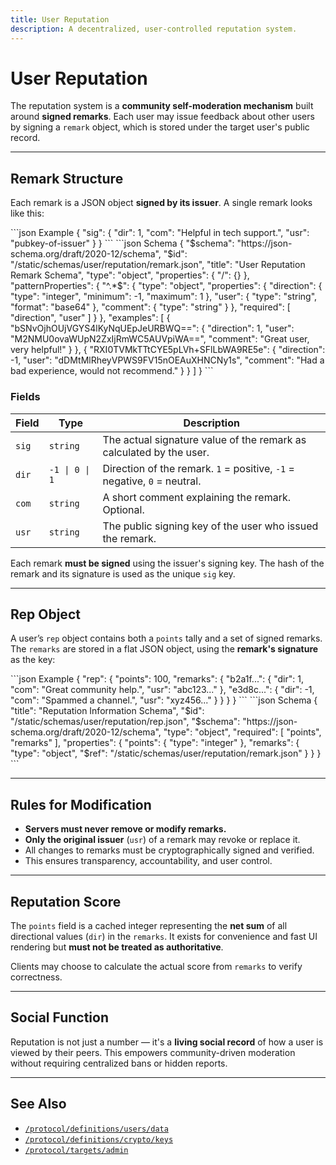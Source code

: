 ```yaml
---
title: User Reputation
description: A decentralized, user-controlled reputation system.
---
```


# User Reputation

The reputation system is a **community self-moderation mechanism** built around **signed remarks**. Each user may issue feedback about other users by signing a `remark` object, which is stored under the target user's public record.

---

## Remark Structure

Each remark is a JSON object **signed by its issuer**. A single remark looks like this:

<CodeGroup>
```json Example
{
    "sig": {
        "dir": 1,
        "com": "Helpful in tech support.",
        "usr": "pubkey-of-issuer"
    }
}
```
```json Schema
{
    "$schema": "https://json-schema.org/draft/2020-12/schema",
    "$id": "/static/schemas/user/reputation/remark.json",
    "title": "User Reputation Remark Schema",
    "type": "object",
    "properties": {
        "/": {}
    },
    "patternProperties": {
        "^.*$": {
            "type": "object",
            "properties": {
                "direction": {
                    "type": "integer",
                    "minimum": -1,
                    "maximum": 1
                },
                "user": {
                    "type": "string",
                    "format": "base64"
                },
                "comment": {
                    "type": "string"
                }
            },
            "required": [
                "direction",
                "user"
            ]
        }
    },
    "examples": [
        {
            "bSNvOjhOUjVGYS4lKyNqUEpJeURBWQ==": {
                "direction": 1,
                "user": "M2NMU0ovaWUpN2ZxIjRmWC5AUVpiWA==",
                "comment": "Great user, very helpful!"
            }
        },
        {
            "RXI0TVMkTTtCYE5pLVh+SFlLbWA9RE5e": {
                "direction": -1,
                "user": "dDMtMlRheyVPWS9FV15nOEAuXHNCNy1s",
                "comment": "Had a bad experience, would not recommend."
            }
        }
    ]
}
```
</CodeGroup>

### Fields

| Field | Type           | Description                                                              |
|-------|----------------|--------------------------------------------------------------------------|
| `sig` | `string`       | The actual signature value of the remark as calculated by the user.      |
| `dir` | `-1 \| 0 \| 1` | Direction of the remark. `1` = positive, `-1` = negative, `0` = neutral. |
| `com` | `string`       | A short comment explaining the remark. Optional.                         |
| `usr` | `string`       | The public signing key of the user who issued the remark.                |

Each remark **must be signed** using the issuer's signing key. The hash of the remark and its signature is used as the unique `sig` key.

---

## Rep Object

A user’s `rep` object contains both a `points` tally and a set of signed remarks. The `remarks` are stored in a flat JSON object, using the **remark's signature** as the key:

<CodeGroup>
```json Example
{
    "rep": {
        "points": 100,
        "remarks": {
            "b2a1f...": {
                "dir": 1,
                "com": "Great community help.",
                "usr": "abc123..."
            },
            "e3d8c...": {
                "dir": -1,
                "com": "Spammed a channel.",
                "usr": "xyz456..."
            }
        }
    }
}
```
```json Schema
{
    "title": "Reputation Information Schema",
    "$id": "/static/schemas/user/reputation/rep.json",
    "$schema": "https://json-schema.org/draft/2020-12/schema",
    "type": "object",
    "required": [
        "points",
        "remarks"
    ],
    "properties": {
        "points": {
            "type": "integer"
        },
        "remarks": {
            "type": "object",
            "$ref": "/static/schemas/user/reputation/remark.json"
        }
    }
}
```
</CodeGroup>

---

## Rules for Modification

- **Servers must never remove or modify remarks.**
- **Only the original issuer** (`usr`) of a remark may revoke or replace it.
- All changes to remarks must be cryptographically signed and verified.
- This ensures transparency, accountability, and user control.

---

## Reputation Score

The `points` field is a cached integer representing the **net sum** of all directional values (`dir`) in the `remarks`. It exists for convenience and fast UI rendering but **must not be treated as authoritative**.

Clients may choose to calculate the actual score from `remarks` to verify correctness.

---

## Social Function

Reputation is not just a number — it's a **living social record** of how a user is viewed by their peers. This empowers community-driven moderation without requiring centralized bans or hidden reports.

---

## See Also

- [`/protocol/definitions/users/data`](/protocol/definitions/users/data.mdx)
- [`/protocol/definitions/crypto/keys`](/protocol/definitions/crypto/keys.mdx)
- [`/protocol/targets/admin`](/protocol/targets/admin/index.mdx)
